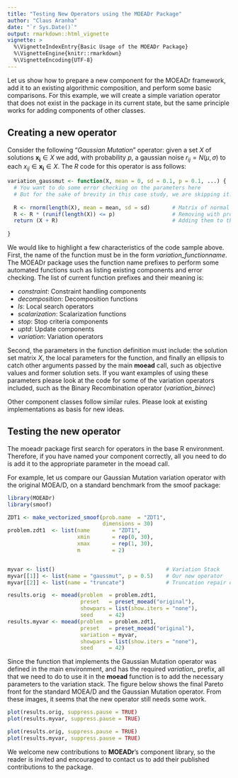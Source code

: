 ```yaml
---
title: "Testing New Operators using the MOEADr Package"
author: "Claus Aranha"
date: "`r Sys.Date()`"
output: rmarkdown::html_vignette
vignette: >
  %\VignetteIndexEntry{Basic Usage of the MOEADr Package}
  %\VignetteEngine{knitr::rmarkdown}
  %\VignetteEncoding{UTF-8}
---
```


Let us show how to prepare a new component for the MOEADr framework, 
add it to an existing algorithmic composition, and perform some basic comparisons. 
For this example, we will create a simple variation operator that does not 
exist in the package in its current state, but the same principle works 
for adding components of other classes.

## Creating a new operator

Consider the following "*Gaussian Mutation*" operator: given a set $X$ of
solutions $\mathbf{x_i} \in X$ we add, with probability $p$, a gaussian noise
$r_{ij} = N(\mu, \sigma)$ to each $x_{ij} \in \mathbf{x_i} \in X$. The *R* code 
for this operator is ass follows:

```r
variation_gaussmut <- function(X, mean = 0, sd = 0.1, p = 0.1, ...) {
  # You want to do some error checking on the parameters here
  # But for the sake of brevity in this case study, we are skipping it.
  
  R <- rnorm(length(X), mean = mean, sd = sd)       # Matrix of normal samples 
  R <- R * (runif(length(X)) <= p)                  # Removing with prob (1 - p)
  return (X + R)                                    # Adding them to the solutions
  
}
```

We would like to highlight a few characteristics of the code sample above.
First, the name of the function must be in the form *variation_functionname*.
The MOEADr package uses the function name prefixes to perform some automated
functions such as listing existing components and error checking. The list of
current function prefixes and their meaning is:

- *constraint*: Constraint handling components
- *decomposition*: Decomposition functions
- *ls*: Local search operators
- *scalarization*: Scalarization functions
- *stop*: Stop criteria components
- *uptd*: Update components
- *variation*: Variation operators

Second, the parameters in the function definition must include: the solution set
matrix $X$, the local parameters for the function, and finally an ellipsis to
catch other arguments passed by the main **moead** call, such as objective
values and former solution sets. If you want examples of using these parameters
please look at the code for some of the variation operators included, such as the 
Binary Recombination operator (*variation_binrec*)

Other component classes follow similar rules. Please look at existing
implementations as basis for new ideas.

## Testing the new operator

The moeadr package first search for operators in the base R environment.
Therefore, if you have named your component correctly, all you need to do is add
it to the appropriate parameter in the moead call.

For example, let us compare our Gaussian Mutation variation operator with the
original MOEA/D, on a standard benchmark from the smoof package:

```r
library(MOEADr)
library(smoof)
```

```r
ZDT1 <- make_vectorized_smoof(prob.name  = "ZDT1",
                              dimensions = 30)
problem.zdt1  <- list(name       = "ZDT1",
                      xmin       = rep(0, 30),
                      xmax       = rep(1, 30),
                      m          = 2)


myvar <- list()                                   # Variation Stack
myvar[[1]] <- list(name = "gaussmut", p = 0.5)    # Our new operator
myvar[[2]] <- list(name = "truncate")             # Truncation repair operator

results.orig  <- moead(problem  = problem.zdt1,
                       preset   = preset_moead("original"),
                       showpars = list(show.iters = "none"), 
                       seed     = 42)
results.myvar <- moead(problem  = problem.zdt1,
                       preset   = preset_moead("original"),
                       variation = myvar,
                       showpars = list(show.iters = "none"), 
                       seed     = 42)
```

Since the function that implements the Gaussian Mutation operator was defined in
the main environment, and has the required *variation_* prefix, all that we need
to do to use it in the **moead** function is to add the necessary parameters to
the variation stack. The figure below shows the final Pareto front for the 
standard MOEA/D and the Gaussian Mutation operator. From these images, it seems
that the new operator still needs some work.

```r
plot(results.orig, suppress.pause = TRUE)
plot(results.myvar, suppress.pause = TRUE)
```

```r
plot(results.orig, suppress.pause = TRUE)
plot(results.myvar, suppress.pause = TRUE)
```

We welcome new contributions to **MOEADr**'s component library, so the reader is
invited and encouraged to contact us to add their published contributions to the
package.


